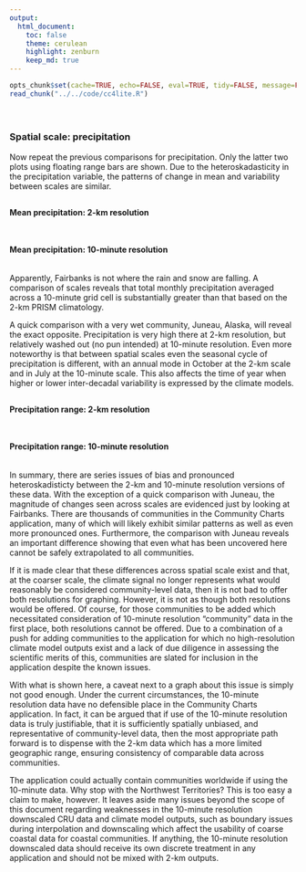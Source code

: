 ```yaml
---
output:
  html_document:
    toc: false
    theme: cerulean
    highlight: zenburn
    keep_md: true
---
```


```r
opts_chunk$set(cache=TRUE, echo=FALSE, eval=TRUE, tidy=FALSE, message=FALSE, warning=FALSE, results="asis", comment=NA)
read_chunk("../../code/cc4lite.R")
```

```r
```

```r
```

##
##
### Spatial scale: precipitation

Now repeat the previous comparisons for precipitation.
Only the latter two plots using floating range bars are shown.
Due to the heteroskadasticity in the precipitation variable, the patterns of change in mean and variability between scales are similar.

##
#### Mean precipitation: 2-km resolution

```r
```

##
#### Mean precipitation: 10-minute resolution

```r
```

Apparently, Fairbanks is not where the rain and snow are falling.
A comparison of scales reveals that total monthly precipitation averaged across a 10-minute grid cell is substantially greater than that based on the 2-km PRISM climatology.

A quick comparison with a very wet community, Juneau, Alaska, will reveal the exact opposite.
Precipitation is very high there at 2-km resolution, but relatively washed out (no pun intended) at 10-minute resolution.
Even more noteworthy is that between spatial scales even the seasonal cycle of precipitation is different, with an annual mode in October at the 2-km scale and in July at the 10-minute scale.
This also affects the time of year when higher or lower inter-decadal variability is expressed by the climate models.

##
#### Precipitation range: 2-km resolution

```r
```

##
#### Precipitation range: 10-minute resolution

```r
```

<style>iframe.rChart{ width: 100%; height: 500px;}</style>

In summary, there are series issues of bias and pronounced heteroskadisticty between the 2-km and 10-minute resolution versions of these data.
With the exception of a quick comparison with Juneau, the magnitude of changes seen across scales are evidenced just by looking at Fairbanks.
There are thousands of communities in the Community Charts application, many of which will likely exhibit similar patterns as well as even more pronounced ones.
Furthermore, the comparison with Juneau reveals an important difference showing that even what has been uncovered here cannot be safely extrapolated to all communities.

If it is made clear that these differences across spatial scale exist and that, at the coarser scale, the climate signal no longer represents what would reasonably be considered community-level data,
then it is not bad to offer both resolutions for graphing.
However, it is not as though both resolutions would be offered.
Of course, for those communities to be added which necessitated consideration of 10-minute resolution "community" data in the first place, both resolutions cannot be offered.
Due to a combination of a push for adding communities to the application for which no high-resolution climate model outputs exist and a lack of due diligence in assessing the scientific merits of this,
communities are slated for inclusion in the application despite the known issues.

With what is shown here, a caveat next to a graph about this issue is simply not good enough.
Under the current circumstances, the 10-minute resolution data have no defensible place in the Community Charts application.
In fact, it can be argued that if use of the 10-minute resolution data is truly justifiable, that it is sufficiently spatially unbiased, and representative of community-level data,
then the most appropriate path forward is to dispense with the 2-km data which has a more limited geographic range, ensuring consistency of comparable data across communities.

The application could actually contain communities worldwide if using the 10-minute data. Why stop with the Northwest Territories?
This is too easy a claim to make, however.
It leaves aside many issues beyond the scope of this document regarding weaknesses in the 10-minute resolution downscaled CRU data and climate model outputs,
such as boundary issues during interpolation and downscaling which affect the usability of coarse coastal data for coastal communities.
If anything, the 10-minute resolution downscaled data should receive its own discrete treatment in any application and should not be mixed with 2-km outputs.

